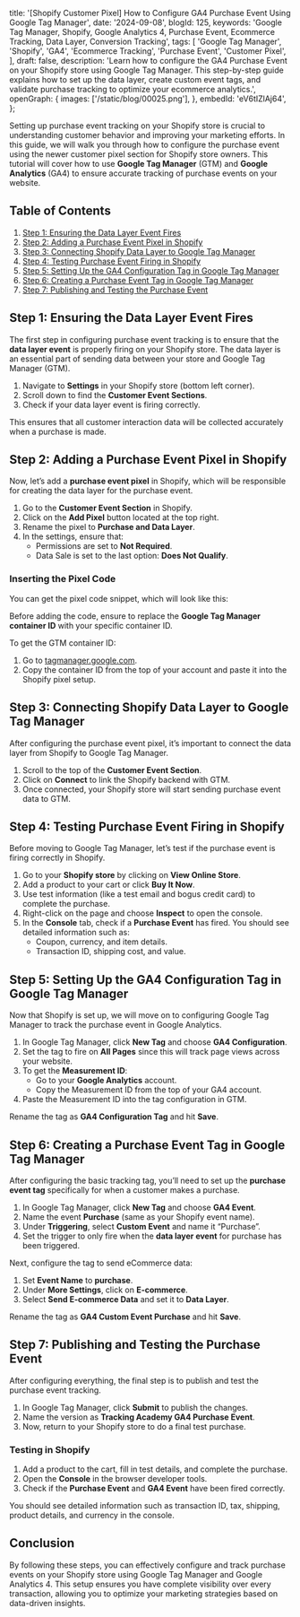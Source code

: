   title: '[Shopify Customer Pixel] How to Configure GA4 Purchase Event Using Google Tag Manager',
  date: '2024-09-08',
  blogId: 125,
  keywords:
    'Google Tag Manager, Shopify, Google Analytics 4, Purchase Event, Ecommerce Tracking, Data Layer, Conversion Tracking',
  tags: [
    'Google Tag Manager',
    'Shopify',
    'GA4',
    'Ecommerce Tracking',
    'Purchase Event',
    'Customer Pixel',
  ],
  draft: false,
  description:
    'Learn how to configure the GA4 Purchase Event on your Shopify store using Google Tag Manager. This step-by-step guide explains how to set up the data layer, create custom event tags, and validate purchase tracking to optimize your ecommerce analytics.',
  openGraph: {
    images: ['/static/blog/00025.png'],
  },
  embedId: 'eV6tIZlAj64',
};

Setting up purchase event tracking on your Shopify store is crucial to understanding customer behavior and improving your marketing efforts. In this guide, we will walk you through how to configure the purchase event using the newer customer pixel section for Shopify store owners. This tutorial will cover how to use **Google Tag Manager** (GTM) and **Google Analytics** (GA4) to ensure accurate tracking of purchase events on your website.

## Table of Contents

1. [Step 1: Ensuring the Data Layer Event Fires](#step-1-ensuring-the-data-layer-event-fires)
2. [Step 2: Adding a Purchase Event Pixel in Shopify](#step-2-adding-a-purchase-event-pixel-in-shopify)
3. [Step 3: Connecting Shopify Data Layer to Google Tag Manager](#step-3-connecting-shopify-data-layer-to-google-tag-manager)
4. [Step 4: Testing Purchase Event Firing in Shopify](#step-4-testing-purchase-event-firing-in-shopify)
5. [Step 5: Setting Up the GA4 Configuration Tag in Google Tag Manager](#step-5-setting-up-the-ga4-configuration-tag-in-google-tag-manager)
6. [Step 6: Creating a Purchase Event Tag in Google Tag Manager](#step-6-creating-a-purchase-event-tag-in-google-tag-manager)
7. [Step 7: Publishing and Testing the Purchase Event](#step-7-publishing-and-testing-the-purchase-event)

## Step 1: Ensuring the Data Layer Event Fires

The first step in configuring purchase event tracking is to ensure that the **data layer event** is properly firing on your Shopify store. The data layer is an essential part of sending data between your store and Google Tag Manager (GTM).

1. Navigate to **Settings** in your Shopify store (bottom left corner).
2. Scroll down to find the **Customer Event Sections**.
3. Check if your data layer event is firing correctly.

This ensures that all customer interaction data will be collected accurately when a purchase is made.

## Step 2: Adding a Purchase Event Pixel in Shopify

Now, let’s add a **purchase event pixel** in Shopify, which will be responsible for creating the data layer for the purchase event.

1. Go to the **Customer Event Section** in Shopify.
2. Click on the **Add Pixel** button located at the top right.
3. Rename the pixel to **Purchase and Data Layer**.
4. In the settings, ensure that:
   - Permissions are set to **Not Required**.
   - Data Sale is set to the last option: **Does Not Qualify**.

### Inserting the Pixel Code

You can get the pixel code snippet, which will look like this:

<DataLayerCodeBlock fileName="purchase.js" />

Before adding the code, ensure to replace the **Google Tag Manager container ID** with your specific container ID.

To get the GTM container ID:

1. Go to [tagmanager.google.com](https://tagmanager.google.com).
2. Copy the container ID from the top of your account and paste it into the Shopify pixel setup.

## Step 3: Connecting Shopify Data Layer to Google Tag Manager

After configuring the purchase event pixel, it’s important to connect the data layer from Shopify to Google Tag Manager.

1. Scroll to the top of the **Customer Event Section**.
2. Click on **Connect** to link the Shopify backend with GTM.
3. Once connected, your Shopify store will start sending purchase event data to GTM.

## Step 4: Testing Purchase Event Firing in Shopify

Before moving to Google Tag Manager, let’s test if the purchase event is firing correctly in Shopify.

1. Go to your **Shopify store** by clicking on **View Online Store**.
2. Add a product to your cart or click **Buy It Now**.
3. Use test information (like a test email and bogus credit card) to complete the purchase.
4. Right-click on the page and choose **Inspect** to open the console.
5. In the **Console** tab, check if a **Purchase Event** has fired. You should see detailed information such as:
   - Coupon, currency, and item details.
   - Transaction ID, shipping cost, and value.

## Step 5: Setting Up the GA4 Configuration Tag in Google Tag Manager

Now that Shopify is set up, we will move on to configuring Google Tag Manager to track the purchase event in Google Analytics.

1. In Google Tag Manager, click **New Tag** and choose **GA4 Configuration**.
2. Set the tag to fire on **All Pages** since this will track page views across your website.
3. To get the **Measurement ID**:
   - Go to your **Google Analytics** account.
   - Copy the Measurement ID from the top of your GA4 account.
4. Paste the Measurement ID into the tag configuration in GTM.

Rename the tag as **GA4 Configuration Tag** and hit **Save**.

## Step 6: Creating a Purchase Event Tag in Google Tag Manager

After configuring the basic tracking tag, you’ll need to set up the **purchase event tag** specifically for when a customer makes a purchase.

1. In Google Tag Manager, click **New Tag** and choose **GA4 Event**.
2. Name the event **Purchase** (same as your Shopify event name).
3. Under **Triggering**, select **Custom Event** and name it “Purchase”.
4. Set the trigger to only fire when the **data layer event** for purchase has been triggered.

Next, configure the tag to send eCommerce data:

1. Set **Event Name** to **purchase**.
2. Under **More Settings**, click on **E-commerce**.
3. Select **Send E-commerce Data** and set it to **Data Layer**.

Rename the tag as **GA4 Custom Event Purchase** and hit **Save**.

## Step 7: Publishing and Testing the Purchase Event

After configuring everything, the final step is to publish and test the purchase event tracking.

1. In Google Tag Manager, click **Submit** to publish the changes.
2. Name the version as **Tracking Academy GA4 Purchase Event**.
3. Now, return to your Shopify store to do a final test purchase.

### Testing in Shopify

1. Add a product to the cart, fill in test details, and complete the purchase.
2. Open the **Console** in the browser developer tools.
3. Check if the **Purchase Event** and **GA4 Event** have been fired correctly.

You should see detailed information such as transaction ID, tax, shipping, product details, and currency in the console.

## Conclusion

By following these steps, you can effectively configure and track purchase events on your Shopify store using Google Tag Manager and Google Analytics 4. This setup ensures you have complete visibility over every transaction, allowing you to optimize your marketing strategies based on data-driven insights.
